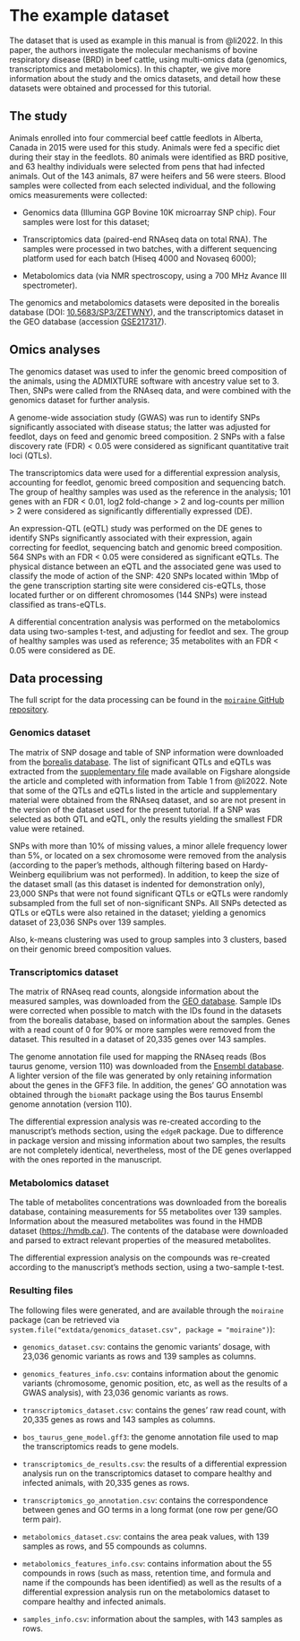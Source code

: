 # The example dataset {#sec-dataset}

The dataset that is used as example in this manual is from @li2022. In this paper, the authors investigate the molecular mechanisms of bovine respiratory disease (BRD) in beef cattle, using multi-omics data (genomics, transcriptomics and metabolomics). In this chapter, we give more information about the study and the omics datasets, and detail how these datasets were obtained and processed for this tutorial.

## The study

Animals enrolled into four commercial beef cattle feedlots in Alberta, Canada in 2015 were used for this study. Animals were fed a specific diet during their stay in the feedlots. 80 animals were identified as BRD positive, and 63 healthy individuals were selected from pens that had infected animals. Out of the 143 animals, 87 were heifers and 56 were steers. Blood samples were collected from each selected individual, and the following omics measurements were collected:

* Genomics data (Illumina GGP Bovine 10K microarray SNP chip). Four samples were lost for this dataset;

* Transcriptomics data (paired-end RNAseq data on total RNA). The samples were processed in two batches, with a different sequencing platform used for each batch (Hiseq 4000 and Novaseq 6000);

* Metabolomics data (via NMR spectroscopy, using a 700 MHz Avance III spectrometer).

The genomics and metabolomics datasets were deposited in the borealis database (DOI: [10.5683/SP3/ZETWNY](https://doi.org/10.5683/SP3/ZETWNY)), and the transcriptomics dataset in the GEO database (accession [GSE217317](https://www.ncbi.nlm.nih.gov/geo/query/acc.cgi?acc=GSE217317)).

## Omics analyses

The genomics dataset was used to infer the genomic breed composition of the animals, using the ADMIXTURE software with ancestry value set to 3. Then, SNPs were called from the RNAseq data, and were combined with the genomics dataset for further analysis.

A genome-wide association study (GWAS) was run to identify SNPs significantly associated with disease status; the latter was adjusted for feedlot, days on feed and genomic breed composition. 2 SNPs with a false discovery rate (FDR) < 0.05 were considered as significant quantitative trait loci (QTLs).

The transcriptomics data were used for a differential expression analysis, accounting for feedlot, genomic breed composition and sequencing batch. The group of healthy samples was used as the reference in the analysis; 101 genes with an FDR < 0.01, log2 fold-change > 2 and log-counts per million > 2 were considered as significantly differentially expressed (DE).

An expression-QTL (eQTL) study was performed on the DE genes to identify SNPs significantly associated with their expression, again correcting for feedlot, sequencing batch and genomic breed composition. 564 SNPs with an FDR < 0.05 were considered as significant eQTLs. The physical distance between an eQTL and the associated gene was used to classify the mode of action of the SNP: 420 SNPs located within 1Mbp of the gene transcription starting site were considered cis-eQTLs, those located further or on different chromosomes (144 SNPs) were instead classified as trans-eQTLs.

A differential concentration analysis was performed on the metabolomics data using two-samples t-test, and adjusting for feedlot and sex. The group of healthy samples was used as reference; 35 metabolites with an FDR < 0.05 were considered as DE. 
 
## Data processing

The full script for the data processing can be found in the [`moiraine` GitHub repository](https://github.com/Plant-Food-Research-Open/moiraine/blob/main/data-raw/example_dataset_li2022.R).

### Genomics dataset

The matrix of SNP dosage and table of SNP information were downloaded from the [borealis database](https://doi.org/10.5683/SP3/ZETWNY). The list of significant QTLs and eQTLs was extracted from the [supplementary file](https://figshare.com/articles/dataset/DataSheet1_Applying_multi-omics_data_to_study_the_genetic_background_of_bovine_respiratory_disease_infection_in_feedlot_crossbred_cattle_xlsx/21708890) made available on Figshare alongside the article and completed with information from Table 1 from @li2022. Note that some of the QTLs and eQTLs listed in the article and supplementary material were obtained from the RNAseq dataset, and so are not present in the version of the dataset used for the present tutorial. If a SNP was selected as both QTL and eQTL, only the results yielding the smallest FDR value were retained.

SNPs with more than 10% of missing values, a minor allele frequency lower than 5%, or located on a sex chromosome were removed from the analysis (according to the paper's methods, although filtering based on Hardy-Weinberg equilibrium was not performed). In addition, to keep the size of the dataset small (as this dataset is indented for demonstration only), 23,000 SNPs that were not found significant QTLs or eQTLs were randomly subsampled from the full set of non-significant SNPs. All SNPs detected as QTLs or eQTLs were also retained in the dataset; yielding a genomics dataset of 23,036 SNPs over 139 samples.

Also, k-means clustering was used to group samples into 3 clusters, based on their genomic breed composition values. 

### Transcriptomics dataset

The matrix of RNAseq read counts, alongside information about the measured samples, was downloaded from the [GEO database](https://www.ncbi.nlm.nih.gov/geo/query/acc.cgi?acc=GSE217317). Sample IDs were corrected when possible to match with the IDs found in the datasets from the borealis database, based on information about the samples. Genes with a read count of 0 for 90% or more samples were removed from the dataset. This resulted in a dataset of 20,335 genes over 143 samples. 

The genome annotation file used for mapping the RNAseq reads (Bos taurus genome, version 110) was downloaded from the [Ensembl database](https://ftp.ensembl.org/pub/release-110/gff3/bos_taurus/). A lighter version of the file was generated by only retaining information about the genes in the GFF3 file. In addition, the genes' GO annotation was obtained through the `biomaRt` package using the Bos taurus Ensembl genome annotation (version 110).

The differential expression analysis was re-created according to the manuscript's methods section, using the `edgeR` package. Due to difference in package version and missing information about two samples, the results are not completely identical, nevertheless, most of the DE genes overlapped with the ones reported in the manuscript.


### Metabolomics dataset

The table of metabolites concentrations was downloaded from the borealis database, containing measurements for 55 metabolites over 139 samples. Information about the measured metabolites was found in the HMDB dataset (<https://hmdb.ca/>). The contents of the database were downloaded and parsed to extract relevant properties of the measured metabolites.

The differential expression analysis on the compounds was re-created according to the manuscript's methods section, using a two-sample t-test.

### Resulting files

The following files were generated, and are available through the `moiraine` package (can be retrieved via `system.file("extdata/genomics_dataset.csv", package = "moiraine")`):

* `genomics_dataset.csv`: contains the genomic variants’ dosage, with 23,036 genomic variants as rows and 139 samples as columns.

* `genomics_features_info.csv`: contains information about the genomic variants (chromosome, genomic position, etc, as well as the results of a GWAS analysis), with 23,036 genomic variants as rows.

* `transcriptomics_dataset.csv`: contains the genes' raw read count, with 20,335 genes as rows and 143 samples as columns.

* `bos_taurus_gene_model.gff3`: the genome annotation file used to map the transcriptomics reads to gene models.

* `transcriptomics_de_results.csv`: the results of a differential expression analysis run on the transcriptomics dataset to compare healthy and infected animals, with 20,335 genes as rows.

* `transcriptomics_go_annotation.csv`: contains the correspondence between genes and GO terms in a long format (one row per gene/GO term pair).

* `metabolomics_dataset.csv`: contains the area peak values, with 139 samples as rows, and 55 compounds as columns.

* `metabolomics_features_info.csv`: contains information about the 55 compounds in rows (such as mass, retention time, and formula and name if the compounds has been identified) as well as the results of a differential expression analysis run on the metabolomics dataset to compare healthy and infected animals.

* `samples_info.csv`: information about the samples, with 143 samples as rows.
